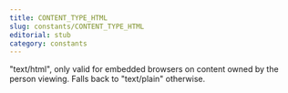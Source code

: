 ```yaml
---
title: CONTENT_TYPE_HTML
slug: constants/CONTENT_TYPE_HTML
editorial: stub
category: constants
---
```


<LSLConstant
	name="CONTENT_TYPE_HTML"
	type="integer"
	value="1"
/>

&quot;text/html&quot;, only valid for embedded browsers on content owned by the person viewing. Falls back to &quot;text/plain&quot; otherwise.
